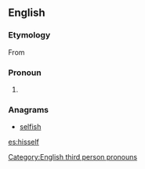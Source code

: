 ==English==

===Etymology===
From {{etyl|enm|en}}

===Pronoun===
{{en-pron|desc=reflexive|plural|[[themselves]]''' or '''[[theirselves]]}}

# {{context|nonstandard|now|_|chiefly|dialect}} {{form of|Variant form|himself}}

===Anagrams===
* [[selfish#English|selfish]]

[[Category:English third person pronouns]]

[[es:hisself]]